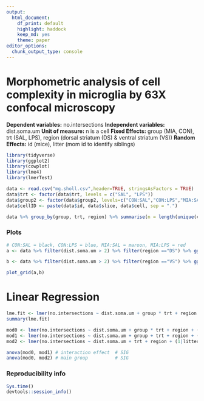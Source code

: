 ```yaml
---
output:
  html_document: 
    df_print: default
    highlight: haddock
    keep_md: yes
    theme: paper
editor_options: 
  chunk_output_type: console
---
```


# Morphometric analysis of cell complexity in microglia by 63X confocal microscopy

**Dependent variables:** no.intersections **Independent variables:** dist.soma.um
**Unit of measure:** n is a cell
**Fixed Effects:** group (MIA, CON), trt (SAL, LPS), region (dorsal striatum (DS) & ventral striatum (VS))
**Random Effects:** id (mice), litter (mom id to identify siblings)

```r
library(tidyverse)
library(ggplot2)
library(cowplot)
library(lme4)
library(lmerTest)
```
```r
data <- read.csv("mg.sholl.csv",header=TRUE, stringsAsFactors = TRUE)
data$trt <- factor(data$trt, levels = c("SAL", "LPS"))
data$group2 <- factor(data$group2, levels=c("CON:SAL","CON:LPS","MIA:SAL","MIA:LPS"))
data$cellID <- paste(data$id, data$slice, data$cell, sep = ".")

data %>% group_by(group, trt, region) %>% summarise(n = length(unique(cellID)), mouse = length(unique(id)), litter = length(unique(litter)))
```

### Plots
```r
# CON:SAL = black, CON:LPS = blue, MIA:SAL = maroon, MIA:LPS = red
a <- data %>% filter(dist.soma.um > 2) %>% filter(region =="DS") %>% ggplot(., aes(x=dist.soma.um, y=no.intersections, color=group2)) +  geom_smooth(se=FALSE) + stat_summary(fun.data=mean_se, geom="pointrange")+ scale_color_manual(values = c("grey50","black","darkred","red")) + theme_cowplot() + labs(subtitle = "dorsal striatum", color="") + coord_cartesian(xlim=c(2,50), ylim = c(0,20)) + theme(legend.position = "none")

b <- data %>% filter(dist.soma.um > 2) %>% filter(region =="VS") %>% ggplot(., aes(x=dist.soma.um, y=no.intersections, color=group2)) +  geom_smooth(se=FALSE) + stat_summary(fun.data=mean_se, geom="pointrange")+ scale_color_manual(values = c("grey50","black","darkred","red")) + theme_cowplot() + labs(subtitle = "ventral striatum", color="") + coord_cartesian(xlim=c(2,50), ylim = c(0,20)) + theme(legend.position = "none")

plot_grid(a,b)
``` 


# Linear Regression
```r
lme.fit <- lmer(no.intersections ~ dist.soma.um + group * trt + region + (1|litter), data=data)
summary(lme.fit)

mod0 <- lmer(no.intersections ~ dist.soma.um + group * trt + region + (1|litter), data=data)
mod1 <- lmer(no.intersections ~ dist.soma.um + group + trt + region + (1|litter), data=data)
mod2 <- lmer(no.intersections ~ dist.soma.um + trt + region + (1|litter), data=data)

anova(mod0, mod1) # interaction effect  # SIG
anova(mod0, mod2) # main group          # SIG
```


### Reproducibility info
```r
Sys.time()
devtools::session_info()
```